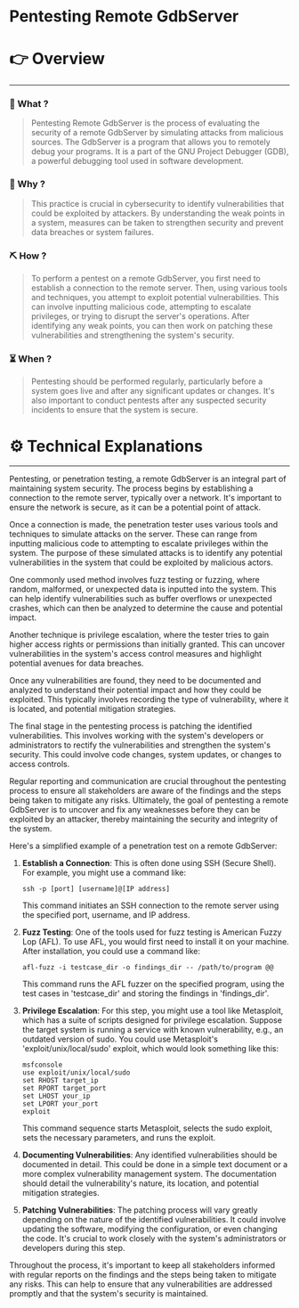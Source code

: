# Pentesting Remote GdbServer


# 👉 Overview

---

### 👀 What ?

> Pentesting Remote GdbServer is the process of evaluating the security of a remote GdbServer by simulating attacks from malicious sources. The GdbServer is a program that allows you to remotely debug your programs. It is a part of the GNU Project Debugger (GDB), a powerful debugging tool used in software development.
> 

### 🧐 Why ?

> This practice is crucial in cybersecurity to identify vulnerabilities that could be exploited by attackers. By understanding the weak points in a system, measures can be taken to strengthen security and prevent data breaches or system failures.
> 

### ⛏️ How ?

> To perform a pentest on a remote GdbServer, you first need to establish a connection to the remote server. Then, using various tools and techniques, you attempt to exploit potential vulnerabilities. This can involve inputting malicious code, attempting to escalate privileges, or trying to disrupt the server's operations. After identifying any weak points, you can then work on patching these vulnerabilities and strengthening the system's security.
> 

### ⏳ When ?

> Pentesting should be performed regularly, particularly before a system goes live and after any significant updates or changes. It's also important to conduct pentests after any suspected security incidents to ensure that the system is secure.
> 

# ⚙️ Technical Explanations

---

Pentesting, or penetration testing, a remote GdbServer is an integral part of maintaining system security. The process begins by establishing a connection to the remote server, typically over a network. It's important to ensure the network is secure, as it can be a potential point of attack.

Once a connection is made, the penetration tester uses various tools and techniques to simulate attacks on the server. These can range from inputting malicious code to attempting to escalate privileges within the system. The purpose of these simulated attacks is to identify any potential vulnerabilities in the system that could be exploited by malicious actors.

One commonly used method involves fuzz testing or fuzzing, where random, malformed, or unexpected data is inputted into the system. This can help identify vulnerabilities such as buffer overflows or unexpected crashes, which can then be analyzed to determine the cause and potential impact.

Another technique is privilege escalation, where the tester tries to gain higher access rights or permissions than initially granted. This can uncover vulnerabilities in the system's access control measures and highlight potential avenues for data breaches.

Once any vulnerabilities are found, they need to be documented and analyzed to understand their potential impact and how they could be exploited. This typically involves recording the type of vulnerability, where it is located, and potential mitigation strategies.

The final stage in the pentesting process is patching the identified vulnerabilities. This involves working with the system's developers or administrators to rectify the vulnerabilities and strengthen the system's security. This could involve code changes, system updates, or changes to access controls.

Regular reporting and communication are crucial throughout the pentesting process to ensure all stakeholders are aware of the findings and the steps being taken to mitigate any risks. Ultimately, the goal of pentesting a remote GdbServer is to uncover and fix any weaknesses before they can be exploited by an attacker, thereby maintaining the security and integrity of the system.

Here's a simplified example of a penetration test on a remote GdbServer:

1. **Establish a Connection**: This is often done using SSH (Secure Shell). For example, you might use a command like:
    
    ```
    ssh -p [port] [username]@[IP address]
    
    ```
    
    This command initiates an SSH connection to the remote server using the specified port, username, and IP address.
    
2. **Fuzz Testing**: One of the tools used for fuzz testing is American Fuzzy Lop (AFL). To use AFL, you would first need to install it on your machine. After installation, you could use a command like:
    
    ```
    afl-fuzz -i testcase_dir -o findings_dir -- /path/to/program @@
    
    ```
    
    This command runs the AFL fuzzer on the specified program, using the test cases in 'testcase_dir' and storing the findings in 'findings_dir'.
    
3. **Privilege Escalation**: For this step, you might use a tool like Metasploit, which has a suite of scripts designed for privilege escalation. Suppose the target system is running a service with known vulnerability, e.g., an outdated version of sudo. You could use Metasploit's 'exploit/unix/local/sudo' exploit, which would look something like this:
    
    ```
    msfconsole
    use exploit/unix/local/sudo
    set RHOST target_ip
    set RPORT target_port
    set LHOST your_ip
    set LPORT your_port
    exploit
    
    ```
    
    This command sequence starts Metasploit, selects the sudo exploit, sets the necessary parameters, and runs the exploit.
    
4. **Documenting Vulnerabilities**: Any identified vulnerabilities should be documented in detail. This could be done in a simple text document or a more complex vulnerability management system. The documentation should detail the vulnerability's nature, its location, and potential mitigation strategies.
5. **Patching Vulnerabilities**: The patching process will vary greatly depending on the nature of the identified vulnerabilities. It could involve updating the software, modifying the configuration, or even changing the code. It's crucial to work closely with the system's administrators or developers during this step.

Throughout the process, it's important to keep all stakeholders informed with regular reports on the findings and the steps being taken to mitigate any risks. This can help to ensure that any vulnerabilities are addressed promptly and that the system's security is maintained.
